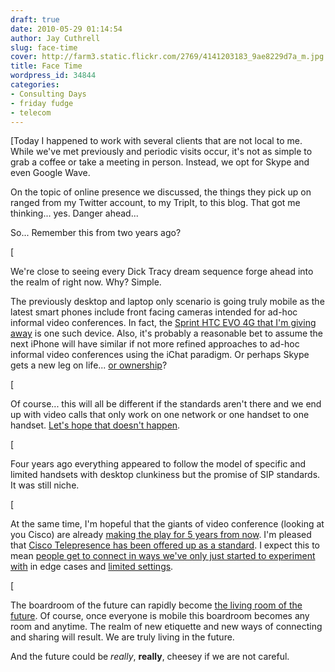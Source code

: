 ```yaml
---
draft: true
date: 2010-05-29 01:14:54
author: Jay Cuthrell
slug: face-time
cover: http://farm3.static.flickr.com/2769/4141203183_9ae8229d7a_m.jpg
title: Face Time
wordpress_id: 34844
categories:
- Consulting Days
- friday fudge
- telecom
---
```


[Today I happened to work with several clients that are not local to me.  While we've met previously and periodic visits occur, it's not as simple to grab a coffee or take a meeting in person.  Instead, we opt for Skype and even Google Wave.  

On the topic of online presence we discussed, the things they pick up on ranged from my Twitter account, to my TripIt, to this blog.  That got me thinking... yes.  Danger ahead...
  


So... Remember this from two years ago?

[

We're close to seeing every Dick Tracy dream sequence forge ahead into the realm of right now. Why? Simple.  

The previously desktop and laptop only scenario is going truly mobile as the latest smart phones include front facing cameras intended for ad-hoc informal video conferences. In fact, the [Sprint HTC EVO 4G that I'm giving away](/free-phones/) is one such device.  Also, it's probably a reasonable bet to assume the next iPhone will have similar if not more refined approaches to ad-hoc informal video conferences using the iChat paradigm.  Or perhaps Skype gets a new leg on life... [or ownership](http://blogs.skype.com/en/2009/10/good_move_att.html)?

[


Of course... this will all be different if the standards aren't there and we end up with video calls that only work on one network or one handset to one handset.  [Let's hope that doesn't happen](/internet-video-2008/).


[

Four years ago everything appeared to follow the model of specific and limited handsets with desktop clunkiness but the promise of SIP standards.  It was still niche.

[

At the same time, I'm hopeful that the giants of video conference (looking at you Cisco) are already [making the play for 5 years from now](http://newsroom.cisco.com/dlls/2010/prod_041310b.html).  I'm pleased that [Cisco Telepresence has been offered up as a standard](http://newsroom.cisco.com/dlls/2010/prod_012610.html). I expect this to mean [people get to connect in ways we've only just started to experiment with](/airwaves-vs-airlines/) in edge cases and [limited settings](/social-telecom/).  

[

The boardroom of the future can rapidly become [the living room of the future](/fiber-to-the-homologous/). Of course, once everyone is mobile this boardroom becomes any room and anytime.  The realm of new etiquette and new ways of connecting and sharing will result.  We are truly living in the future.

And the future could be _really_, **really**, cheesey if we are not careful.




